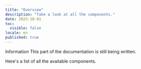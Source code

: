 ```yaml
---
title: "Overview"
description: "Take a look at all the components."
date: 2023-10-01
toc:
  visible: false
locale: en
published: true
---
```


<Callout variant="tip">
  <CalloutTitle>Information</CalloutTitle>
  <CalloutDescription>
    This part of the documentation is still being written.
  </CalloutDescription>
</Callout>

Here's a list of all the available components.

<div className="grid grid-cols-1 sm:grid-cols-2 md:grid-cols-3 gap-4 mt-5">
  <LinkComponent label="Button" componentLink="button" variants="6 variants" />
  <LinkComponent label="Button" componentLink="button" variants="6 variants" />
  <LinkComponent label="Button" componentLink="button" variants="6 variants" />
  <LinkComponent label="Button" componentLink="button" variants="6 variants" />
  <LinkComponent label="Button" componentLink="button" variants="6 variants" />
  <LinkComponent label="Button" componentLink="button" variants="6 variants" />
</div>
